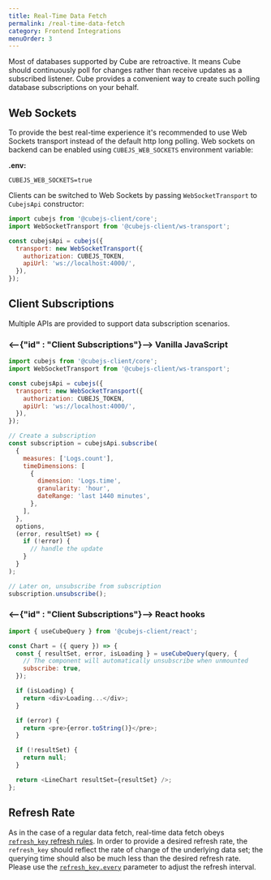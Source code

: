 ```yaml
---
title: Real-Time Data Fetch
permalink: /real-time-data-fetch
category: Frontend Integrations
menuOrder: 3
---
```


Most of databases supported by Cube are retroactive. It means Cube should
continuously poll for changes rather than receive updates as a subscribed
listener. Cube provides a convenient way to create such polling database
subscriptions on your behalf.

## Web Sockets

To provide the best real-time experience it's recommended to use Web Sockets
transport instead of the default http long polling. Web sockets on backend can
be enabled using `CUBEJS_WEB_SOCKETS` environment variable:

**.env:**

```dotenv
CUBEJS_WEB_SOCKETS=true
```

Clients can be switched to Web Sockets by passing `WebSocketTransport` to
`CubejsApi` constructor:

```javascript
import cubejs from '@cubejs-client/core';
import WebSocketTransport from '@cubejs-client/ws-transport';

const cubejsApi = cubejs({
  transport: new WebSocketTransport({
    authorization: CUBEJS_TOKEN,
    apiUrl: 'ws://localhost:4000/',
  }),
});
```

## Client Subscriptions

Multiple APIs are provided to support data subscription scenarios.

### <--{"id" : "Client Subscriptions"}--> Vanilla JavaScript

```javascript
import cubejs from '@cubejs-client/core';
import WebSocketTransport from '@cubejs-client/ws-transport';

const cubejsApi = cubejs({
  transport: new WebSocketTransport({
    authorization: CUBEJS_TOKEN,
    apiUrl: 'ws://localhost:4000/',
  }),
});

// Create a subscription
const subscription = cubejsApi.subscribe(
  {
    measures: ['Logs.count'],
    timeDimensions: [
      {
        dimension: 'Logs.time',
        granularity: 'hour',
        dateRange: 'last 1440 minutes',
      },
    ],
  },
  options,
  (error, resultSet) => {
    if (!error) {
      // handle the update
    }
  }
);

// Later on, unsubscribe from subscription
subscription.unsubscribe();
```

### <--{"id" : "Client Subscriptions"}--> React hooks

```javascript
import { useCubeQuery } from '@cubejs-client/react';

const Chart = ({ query }) => {
  const { resultSet, error, isLoading } = useCubeQuery(query, {
    // The component will automatically unsubscribe when unmounted
    subscribe: true,
  });

  if (isLoading) {
    return <div>Loading...</div>;
  }

  if (error) {
    return <pre>{error.toString()}</pre>;
  }

  if (!resultSet) {
    return null;
  }

  return <LineChart resultSet={resultSet} />;
};
```

## Refresh Rate

As in the case of a regular data fetch, real-time data fetch obeys
[`refresh_key` refresh rules](caching#refresh-keys). In order to provide a
desired refresh rate, the `refresh_key` should reflect the rate of change of the
underlying data set; the querying time should also be much less than the desired
refresh rate. Please use the
[`refresh_key.every`](/schema/reference/cube#refresh-key) parameter to adjust
the refresh interval.
